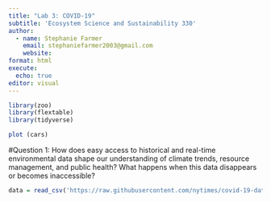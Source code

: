 ```yaml
---
title: "Lab 3: COVID-19"
subtitle: 'Ecosystem Science and Sustainability 330'
author:
  - name: Stephanie Farmer 
    email: stephaniefarmer2003@gmail.com
    website: 
format: html
execute: 
  echo: true 
editor: visual
---
```

```r
library(zoo)
library(flextable)
library(tidyverse)

plot (cars)
```

#Question 1: How does easy access to historical and real-time environmental data shape our understanding of climate trends, resource management, and public health? What happens when this data disappears or becomes inaccessible?

```r
data = read_csv('https://raw.githubusercontent.com/nytimes/covid-19-data/master/us-counties.csv')
```

